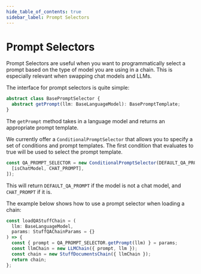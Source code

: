 ```yaml
---
hide_table_of_contents: true
sidebar_label: Prompt Selectors
---
```


# Prompt Selectors

Prompt Selectors are useful when you want to programmatically select a prompt based on the type of model you are using in a chain. This is especially relevant when swapping chat models and LLMs.

The interface for prompt selectors is quite simple:

```typescript
abstract class BasePromptSelector {
  abstract getPrompt(llm: BaseLanguageModel): BasePromptTemplate;
}
```

The `getPrompt` method takes in a language model and returns an appropriate prompt template.

We currently offer a `ConditionalPromptSelector` that allows you to specify a set of conditions and prompt templates. The first condition that evaluates to true will be used to select the prompt template.

```typescript
const QA_PROMPT_SELECTOR = new ConditionalPromptSelector(DEFAULT_QA_PROMPT, [
  [isChatModel, CHAT_PROMPT],
]);
```

This will return `DEFAULT_QA_PROMPT` if the model is not a chat model, and `CHAT_PROMPT` if it is.

The example below shows how to use a prompt selector when loading a chain:

```typescript
const loadQAStuffChain = (
  llm: BaseLanguageModel,
  params: StuffQAChainParams = {}
) => {
  const { prompt = QA_PROMPT_SELECTOR.getPrompt(llm) } = params;
  const llmChain = new LLMChain({ prompt, llm });
  const chain = new StuffDocumentsChain({ llmChain });
  return chain;
};
```
